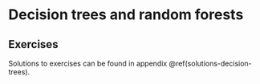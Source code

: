 # Decision trees and random forests {#decision-trees}

<!-- Sudhakaran -->


## Exercises

Solutions to exercises can be found in appendix \@ref(solutions-decision-trees).

